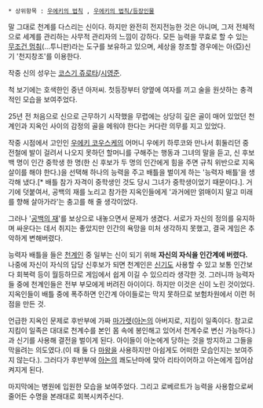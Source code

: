  * 상위항목 : [[우에키의 법칙]] , [[우에키의 법칙/등장인물]]

말 그대로 천계를 다스리는 신이다. 하지만 완전히 전지전능한 것은 아니며, 그저 전체적으로 세계를 관리하는 사무적 관리자의 느낌이 강하다. 모든 능력을 무효로 할 수 있는 [[무조건 멈춰]](...투니판)라는 도구를 보유하고 있으며, 세상을 창조할 경우에는 아(亞)신기 '천지창조'를 이용한다.

작중 신의 성우는 [[코스기 쥬로타]]/[[시영준]].

척 보기에는 호색한인 중년 아저씨. 첫등장부터 양옆에 여자를 끼고 술을 원샷하는 충격적인 모습을 보여주었다.

25년 전 처음으로 신으로 근무하기 시작했을 무렵에는 상당히 깊은 골이 매어 있었던 천계인과 지옥인 사이의 감정의 골을 메워야 한다는 커다란 의무를 지고 있었다.

작중 시점에서 고인인 [[우에키 코우스케]]의 어머니 우에키 하루코와 만나서 휘둘리던 중 전철에 발이 걸려서 나오지 못하던 할머니를 구해주는 행동과 그녀의 말을 듣고, 신 후보 백 명이 인간 중학생 한 명(한 신 후보가 두 명의 인간에게 힘을 주면 규칙 위반으로 지옥살이를 해야 한다.)을 선택해 하나의 능력을 주고 배틀을 벌이게 하는 '능력자 배틀'을 생각해 냈다.[* 배틀 참가 자격이 중학생인 것도 당시 그녀가 중학생이었기 때문이다.]. 거기에 덧붙여서, 공백의 재를 노리고 참가한 지옥인들에게 '과거에만 얽매이지 말고 미래를 향해 살아가라'는 충고를 해 줄 생각이었다.

그러나 '[[공백의 재]]'를 보상으로 내놓으면서 문제가 생겼다. 서로가 자신의 정의를 유지하며 싸운다는 데서 취지는 좋았지만 인간의 욕망을 미처 생각하지 못했고, 결국 게임은 추악하게 변해버렸다. 

능력자 배틀을 들은 [[천계인]] 중 일부는 신이 되기 위해 '''자신의 자식을 인간계에 버렸다.''' 나중에 자신이 자식의 담당 신후보가 되면 천계인은 [[신기]]도 사용할 수 있고 보통 인간보다 회복력 등이 월등하므로 게임에서 쉽게 이길 수 있으리라 생각한 것. 그러니까 능력자들 중에 천계인들은 전부 부모에게 버려진 아이이다. 하지만 이것은 신이 노린 것이었다. 지옥인들이 배틀 중에 폭주하면 인간계 아이들로는 막지 못하므로 보험차원에서 이런 허점을 만든 것.

언급한 지옥인 문제로 후반부에 가짜 [[마가렛]]([[아논]]의 아버지로, 지킴이 일족이다. 참고로 지킴이 일족은 대대로 천계수를 본인 몸 속에 봉인해고 있어서 천계수로 변신 가능하다.)과 신기를 사용해 결전을 벌이게 된다. 아이들이 아논에게 당하는 것을 방지하고 그들을 막을려는 의도였다.(이 때 둘 다 [[마왕]]을 사용하지만 아쉽게도 어떠한 모습인지는 보여주지 않는다.). 그러다가 후반부에 [[아논]]의 쾌도난마에 맞아 리타이어하고 아논에게 집어삼켜지게 된다.

마지막에는 병원에 입원한 모습을 보여주었다. 그리고 로베르트가 능력을 사용함으로써 줄어든 수명을 본래대로 회복시켜주신다.
